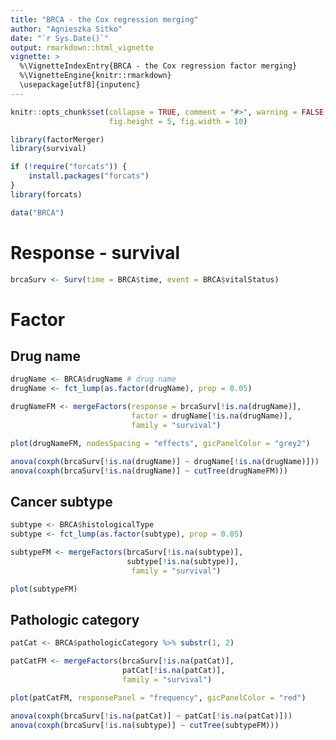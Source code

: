 ```yaml
---
title: "BRCA - the Cox regression merging"
author: "Agnieszka Sitko"
date: "`r Sys.Date()`"
output: rmarkdown::html_vignette
vignette: >
  %\VignetteIndexEntry{BRCA - the Cox regression factor merging}
  %\VignetteEngine{knitr::rmarkdown}
  \usepackage[utf8]{inputenc}
---
```


```r
knitr::opts_chunk$set(collapse = TRUE, comment = "#>", warning = FALSE, message = FALSE,
                      fig.height = 5, fig.width = 10)
```

```r
library(factorMerger)
library(survival)
```
```r
if (!require("forcats")) {
    install.packages("forcats")
}
library(forcats)

```


```r
data("BRCA")
```


# Response - survival

```r
brcaSurv <- Surv(time = BRCA$time, event = BRCA$vitalStatus)
```


# Factor
## Drug name
```r
drugName <- BRCA$drugName # drug name
drugName <- fct_lump(as.factor(drugName), prop = 0.05) 

```

```r
drugNameFM <- mergeFactors(response = brcaSurv[!is.na(drugName)], 
                           factor = drugName[!is.na(drugName)], 
                           family = "survival")

plot(drugNameFM, nodesSpacing = "effects", gicPanelColor = "grey2")
```

```r
anova(coxph(brcaSurv[!is.na(drugName)] ~ drugName[!is.na(drugName)]))
anova(coxph(brcaSurv[!is.na(drugName)] ~ cutTree(drugNameFM)))
```


## Cancer subtype

```r
subtype <- BRCA$histologicalType
subtype <- fct_lump(as.factor(subtype), prop = 0.05) 

subtypeFM <- mergeFactors(brcaSurv[!is.na(subtype)], 
                          subtype[!is.na(subtype)],
                           family = "survival")

plot(subtypeFM) 
```

## Pathologic category

```r
patCat <- BRCA$pathologicCategory %>% substr(1, 2)

patCatFM <- mergeFactors(brcaSurv[!is.na(patCat)],
                         patCat[!is.na(patCat)],
                         family = "survival")

plot(patCatFM, responsePanel = "frequency", gicPanelColor = "red")
```

```r
anova(coxph(brcaSurv[!is.na(patCat)] ~ patCat[!is.na(patCat)]))
anova(coxph(brcaSurv[!is.na(subtype)] ~ cutTree(subtypeFM)))
```

